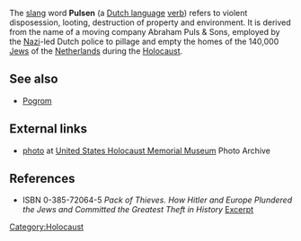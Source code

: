 
The [[slang]] word '''Pulsen''' (a [[Dutch language]] [[verb]]) refers to violent disposession, looting, destruction of property and environment. It is derived from the name of a moving company Abraham Puls & Sons, employed by the [[Nazi]]-led Dutch police to pillage and empty the homes of the 140,000 [[Jew]]s of the [[Netherlands]] during the [[Holocaust]]. 

== See also ==
* [[Pogrom]]

== External links ==
*[http://www.holocaustchronicle.org/StaticPages/413.html photo] at [[United States Holocaust Memorial Museum]] Photo Archive

== References ==
* ISBN 0-385-72064-5 ''Pack of Thieves. How Hitler and Europe Plundered the Jews and Committed the Greatest Theft in History'' [http://www.randomhouse.com/anchor/catalog/display.pperl?isbn=0385720645&view=excerpt Excerpt]

[[Category:Holocaust]]

{{WWII-stub}}